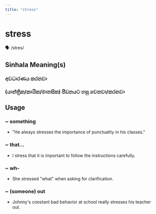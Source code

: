 ```yaml
---
title: "stress"
---
```


# stress

🗣️ /stres/

## Sinhala Meaning(s)

### අවධාරණය කරනවා
### (යාන්ත්‍රික/කායික/මානසික) පීඩනයට හසු වෙනවා/කරනවා

## Usage

### ~ something

- "He always stresses the importance of punctuality in his classes."


### ~ that...

- I stress that it is important to follow the instructions carefully.


### ~ wh-

- She stressed "what" when asking for clarification.


### ~ (someone) out

- Johnny's constant bad behavior at school really stresses his teacher out.

